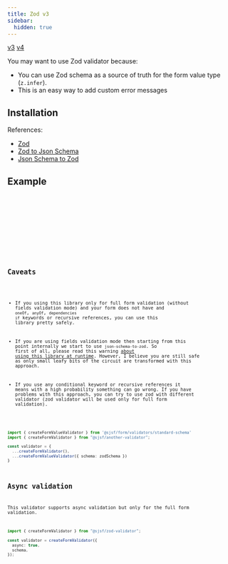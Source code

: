 ```yaml
---
title: Zod v3
sidebar:
  hidden: true
---
```





<Picker>
  <a href="." data-active={true}>v3</a>
  <a href="../zod4/" data-active={false}>v4</a>
</Picker>

You may want to use Zod validator because:

- You can use Zod schema as a source of truth for the form value type (`z.infer`).
- This is an easy way to add custom error messages

## Installation

<Npm pkg="@sjsf/zod-validator zod zod-to-json-schema json-schema-to-zod" />

References:

- [Zod](https://github.com/colinhacks/zod)
- [Zod to Json Schema](https://github.com/StefanTerdell/zod-to-json-schema)
- [Json Schema to Zod](https://github.com/StefanTerdell/json-schema-to-zod)

## Example

<Tabs>
  <TabItem label="form.svelte">
    <Code code={formCode} lang='svelte' />
  </TabItem>
  <TabItem label="shared.ts">
    <Code code={sharedCode} lang='typescript' />
  </TabItem>
</Tabs>

<FormCard>
  <Form client:only="svelte" />
</FormCard>

## Caveats

- If you using this library only for full form validation (without fields validation mode)
and your form does not have and `oneOf`, `anyOf`, `dependencies` `if` keywords or recursive references,
you can use this library pretty safely.

- If you are using fields validation mode then starting from this point
internally we start to use `json-schema-to-zod`.
So first of all, please read this warning [about using this library at runtime](https://github.com/StefanTerdell/json-schema-to-zod?tab=readme-ov-file#use-at-runtime).
However, I believe you are still safe as only small leafy bits of the circuit are transformed with this approach.

- If you use any conditional keyword or recursive references it means with a high probability something can go wrong.
If you have problems with this approach, you can try to use zod with different validator
(zod validator will be used only for full form validation).

```typescript
import { createFormValueValidator } from '@sjsf/form/validators/standard-schema'
import { createFormValidator } from "@sjsf/another-validator";

const validator = {
  ...createFormValidator(),
  ...createFormValueValidator({ schema: zodSchema })
}
```

## Async validation

This validator supports async validation but only for the full form validation.

```typescript
import { createFormValidator } from "@sjsf/zod-validator";

const validator = createFormValidator({
  async: true,
  schema,
});
```
